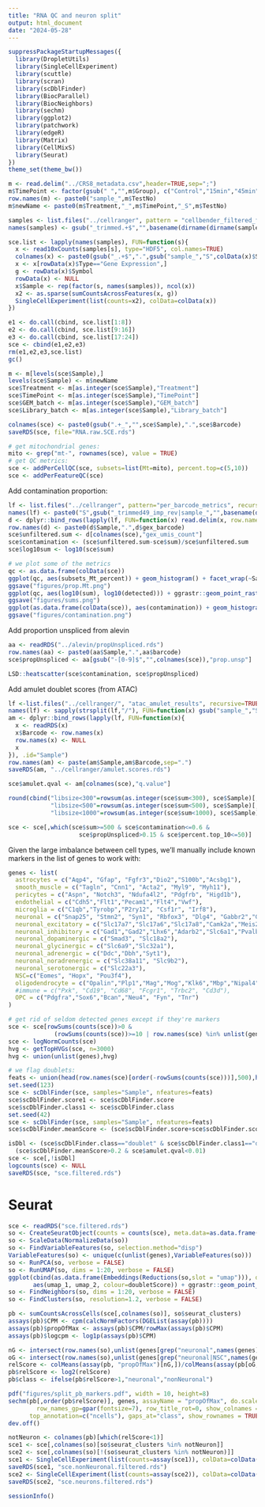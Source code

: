 ```yaml
---
title: "RNA QC and neuron split"
output: html_document
date: "2024-05-28"
---
```


```r
suppressPackageStartupMessages({
  library(DropletUtils)
  library(SingleCellExperiment)
  library(scuttle)
  library(scran)
  library(scDblFinder)
  library(BiocParallel)
  library(BiocNeighbors)
  library(sechm)
  library(ggplot2)
  library(patchwork)
  library(edgeR)
  library(Matrix)
  library(CellMixS)
  library(Seurat)
})
theme_set(theme_bw())
```

```r
m <- read.delim("../CRS8_metadata.csv",header=TRUE,sep=";")
m$TimePoint <- factor(gsub(" ","",m$Group), c("Control","15min","45min","3h"))
row.names(m) <- paste0("sample_",m$TestNo)
m$newName <- paste0(m$Treatment,"_",m$TimePoint,"_S",m$TestNo)
```


```r
samples <- list.files("../cellranger", pattern = "cellbender_filtered_filtered\\.h5$", full=TRUE, recursive = TRUE)
names(samples) <- gsub("_trimmed.+$","",basename(dirname(dirname(samples))))

sce.list <- lapply(names(samples), FUN=function(s){
  x <- read10xCounts(samples[s], type="HDF5", col.names=TRUE)
  colnames(x) <- paste0(gsub("_.+$",".",gsub("sample_","S",colData(x)$Sample[1])), gsub("-",".",colnames(x)))
  x <- x[rowData(x)$Type=="Gene Expression",]
  g <- rowData(x)$Symbol
  rowData(x) <- NULL
  x$Sample <- rep(factor(s, names(samples)), ncol(x))
  x2 <- as.sparse(sumCountsAcrossFeatures(x, g))
  SingleCellExperiment(list(counts=x2), colData=colData(x))
})

e1 <- do.call(cbind, sce.list[1:8])
e2 <- do.call(cbind, sce.list[9:16])
e3 <- do.call(cbind, sce.list[17:24])
sce <- cbind(e1,e2,e3)
rm(e1,e2,e3,sce.list)
gc()

m <- m[levels(sce$Sample),]
levels(sce$Sample) <- m$newName
sce$Treatment <- m[as.integer(sce$Sample),"Treatment"]
sce$TimePoint <- m[as.integer(sce$Sample),"TimePoint"]
sce$GEM_batch <- m[as.integer(sce$Sample),"GEM_batch"]
sce$Library_batch <- m[as.integer(sce$Sample),"Library_batch"]

colnames(sce) <- paste0(gsub(".+_","",sce$Sample),".",sce$Barcode)
saveRDS(sce, file="RNA.raw.SCE.rds")
```


```r
# get mitochondrial genes:
mito <- grep("mt-", rownames(sce), value = TRUE)
# get QC metrics:
sce <- addPerCellQC(sce, subsets=list(Mt=mito), percent.top=c(5,10))
sce <- addPerFeatureQC(sce)
```

Add contamination proportion:

```r
lf <- list.files("../cellranger", pattern="per_barcode_metrics", recursive=TRUE, full=TRUE)
names(lf) <- paste0("S",gsub("_trimmed49_imp_rev|sample_","",basename(dirname(dirname(lf)))))
d <- dplyr::bind_rows(lapply(lf, FUN=function(x) read.delim(x, row.names=1, sep=",")), .id="Sample")
row.names(d) <- paste0(d$Sample,".",d$gex_barcode)
sce$unfiltered.sum <- d[colnames(sce),"gex_umis_count"]
sce$contamination <- (sce$unfiltered.sum-sce$sum)/sce$unfiltered.sum
sce$log10sum <- log10(sce$sum)
```

```r
# we plot some of the metrics
qc <- as.data.frame(colData(sce))
ggplot(qc, aes(subsets_Mt_percent)) + geom_histogram() + facet_wrap(~Sample) + theme_bw()
ggsave("figures/prop.Mt.png")
ggplot(qc, aes(log10(sum), log10(detected))) + ggrastr::geom_point_rast() + geom_density2d()  + facet_wrap(~Sample)
ggsave("figures/sums.png")
ggplot(as.data.frame(colData(sce)), aes(contamination)) + geom_histogram() + facet_wrap(~Sample) + theme_bw() + scale_y_sqrt()
ggsave("figures/contamination.png")
```

Add proportion unspliced from alevin

```r
aa <- readRDS("../alevin/propUnspliced.rds")
row.names(aa) <- paste0(aa$Sample,".",aa$barcode)
sce$propUnspliced <- aa[gsub("-[0-9]$","",colnames(sce)),"prop.unsp"]

LSD::heatscatter(sce$contamination, sce$propUnspliced)
```

Add amulet doublet scores (from ATAC)

```r
lf <-list.files("../cellranger/", "atac_amulet_results", recursive=TRUE, full=TRUE)
names(lf) <- sapply(strsplit(lf,"/"), FUN=function(x) gsub("sample_","S",gsub("_trimmed49_imp_rev","",x[[4]])))
am <- dplyr::bind_rows(lapply(lf, FUN=function(x){
  x <- readRDS(x)
  x$Barcode <- row.names(x)
  row.names(x) <- NULL
  x
}), .id="Sample")
row.names(am) <- paste(am$Sample,am$Barcode,sep=".")
saveRDS(am, "../cellranger/amulet.scores.rds")

sce$amulet.qval <- am[colnames(sce),"q.value"]
```

```r
round(cbind("libsize<300"=rowsum(as.integer(sce$sum<300), sce$Sample)[,1],
            "libsize<500"=rowsum(as.integer(sce$sum<500), sce$Sample)[,1],
            "libsize<1000"=rowsum(as.integer(sce$sum<1000), sce$Sample)[,1])/as.numeric(table(sce$Sample)),4)
```

```r
sce <- sce[,which(sce$sum>=500 & sce$contamination<=0.6 & 
                    sce$propUnspliced>0.15 & sce$percent.top_10<=50)]
```


Given the large imbalance between cell types, we'll manually include known markers in the list of genes to work with:

```r
genes <- list(
  astrocytes = c("Aqp4", "Gfap", "Fgfr3","Dio2","S100b","Acsbg1"),
  smooth_muscle = c("Tagln", "Cnn1", "Acta2", "Myl9", "Myh11"),
  pericytes = c("Aspn", "Notch3", "Ndufa4l2", "Pdgfrb", "Higd1b"),
  endothelial = c("Cdh5","Flt1","Pecam1","Flt4","Vwf"),
  microglia = c("C1qb","Tyrobp","P2ry12", "Csf1r", "Irf8"),
  neuronal = c("Snap25", "Stmn2", "Syn1", "Rbfox3", "Dlg4", "Gabbr2","Grin2b","Grin1"),
  neuronal_excitatory = c("Slc17a7","Slc17a6","Slc17a8","Camk2a","Meis2","Neurod6","Nrn1"),
  neuronal_inhibitory = c("Gad1","Gad2","Lhx6","Adarb2","Slc6a1","Pvalb","Sst","Sema3c"),
  neuronal_dopaminergic = c("Smad3", "Slc18a2"),
  neuronal_glycinergic = c("Slc6a9","Slc32a1"),
  neuronal_adrenergic = c("Ddc","Dbh","Syt1"),
  neuronal_noradrenergic = c("Slc38a11", "Slc9b2"),
  neuronal_serotonergic = c("Slc22a3"),
  NSC=c("Eomes", "Hopx", "Pou3f4"),
  oligodendrocyte = c("Opalin","Plp1","Mag","Mog","Klk6","Mbp","Nipal4"),
  #immune = c("Pxk", "Cd19", "Cd68", "Fcgr1", "Trbc2", "Cd3d"),
  OPC = c("Pdgfra","Sox6","Bcan","Neu4", "Fyn", "Tnr")
)
```

```r
# get rid of seldom detected genes except if they're markers
sce <- sce[rowSums(counts(sce))>0 & 
             (rowSums(counts(sce))>=10 | row.names(sce) %in% unlist(genes)),]
sce <- logNormCounts(sce)
hvg <- getTopHVGs(sce, n=3000)
hvg <- union(unlist(genes),hvg)
```


```r
# we flag doublets:
feats <- union(head(row.names(sce)[order(-rowSums(counts(sce)))],500),head(hvg,1000))
set.seed(123)
sce <- scDblFinder(sce, samples="Sample", nfeatures=feats)
sce$scDblFinder.score1 <- sce$scDblFinder.score
sce$scDblFinder.class1 <- sce$scDblFinder.class
set.seed(42)
sce <- scDblFinder(sce, samples="Sample", nfeatures=feats)
sce$scDblFinder.meanScore <- (sce$scDblFinder.score+sce$scDblFinder.score1)/2

isDbl <- (sce$scDblFinder.class=="doublet" & sce$scDblFinder.class1=="doublet") |
  (sce$scDblFinder.meanScore>0.2 & sce$amulet.qval<0.01)
sce <- sce[,!isDbl]
logcounts(sce) <- NULL
saveRDS(sce, "sce.filtered.rds")
```


# Seurat

```r
sce <- readRDS("sce.filtered.rds")
so <- CreateSeuratObject(counts = counts(sce), meta.data=as.data.frame(colData(sce)))
so <- ScaleData(NormalizeData(so))
so <- FindVariableFeatures(so, selection.method="disp")
VariableFeatures(so) <- unique(c(unlist(genes),VariableFeatures(so)))
so <- RunPCA(so, verbose = FALSE)
so <- RunUMAP(so, dims = 1:20, verbose = FALSE)
ggplot(cbind(as.data.frame(Embeddings(Reductions(so,slot = "umap"))), doubletScore=so$scDblFinder.meanScore),
       aes(umap_1, umap_2, colour=doubletScore)) + ggrastr::geom_point_rast()
so <- FindNeighbors(so, dims = 1:20, verbose = FALSE)
so <- FindClusters(so, resolution=1.2, verbose = FALSE)
```

```r
pb <- sumCountsAcrossCells(sce[,colnames(so)], so$seurat_clusters)
assays(pb)$CPM <- cpm(calcNormFactors(DGEList(assay(pb))))
assays(pb)$propOfMax <- assays(pb)$CPM/rowMax(assays(pb)$CPM)
assays(pb)$logcpm <- log1p(assays(pb)$CPM)

nG <- intersect(row.names(so),unlist(genes[grep("neuronal",names(genes))]))
oG <- intersect(row.names(so),unlist(genes[grep("neuronal|NSC",names(genes),invert=TRUE)]))
relScore <- colMeans(assay(pb, "propOfMax")[nG,])/colMeans(assay(pb[oG,],"propOfMax"))
pb$relScore <- log2(relScore)
pb$class <- ifelse(pb$relScore>1,"neuronal","nonNeuronal")

pdf("figures/split_pb_markers.pdf", width = 10, height=8)
sechm(pb[,order(pb$relScore)], genes, assayName = "propOfMax", do.scale=FALSE, hmcols=viridis::viridis(100), 
        row_names_gp=gpar(fontsize=7), row_title_rot=0, show_colnames = TRUE,
      top_annotation=c("ncells"), gaps_at="class", show_rownames = TRUE)
dev.off()

notNeuron <- colnames(pb)[which(relScore<1)]
sce1 <- sce[,colnames(so)[so$seurat_clusters %in% notNeuron]]
sce2 <- sce[,colnames(so)[!(so$seurat_clusters %in% notNeuron)]]
sce1 <- SingleCellExperiment(list(counts=assay(sce1)), colData=colData(sce1))
saveRDS(sce1, "sce.nonNeuronal.filtered.rds")
sce2 <- SingleCellExperiment(list(counts=assay(sce2)), colData=colData(sce2))
saveRDS(sce2, "sce.neurons.filtered.rds")
```


```r
sessionInfo()
```

